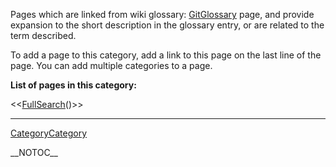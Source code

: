 <!-- #format wiki
 -->
<!-- #language en
 -->

Pages which are linked from wiki glossary: [[GitGlossary]] page, and provide expansion to the short description in the glossary entry, or are related to the term described.

To add a page to this category, add a link to this page on the last line of the page. You can add multiple categories to a page.

<b>List of pages in this category:</b>

<<[[FullSearch]]()>>

----
[[CategoryCategory]]

__NOTOC__